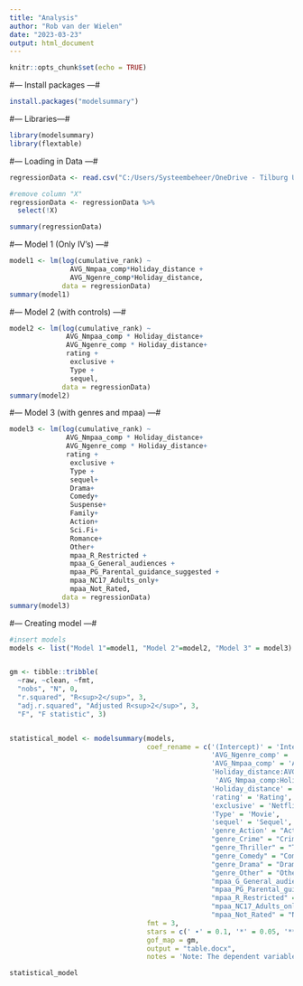 ---
title: "Analysis"
author: "Rob van der Wielen"
date: "2023-03-23"
output: html_document
---

```{r setup, include=FALSE}
knitr::opts_chunk$set(echo = TRUE)
```

#--- Install packages ---#

```{r}
install.packages("modelsummary")
```

#--- Libraries---#

```{r}
library(modelsummary)
library(flextable)
```


#--- Loading in Data ---#

```{r}
regressionData <- read.csv("C:/Users/Systeembeheer/OneDrive - Tilburg University/Documenten/Master/Marketing Analytics/Thesis/ThesisRob/ThesisRob/Datasets/Cleaned_data/RegressionData.csv")

#remove column "X"
regressionData <- regressionData %>%
  select(!X)

summary(regressionData)
```


#--- Model 1 (Only IV's) ---#
```{r}
model1 <- lm(log(cumulative_rank) ~ 
               AVG_Nmpaa_comp*Holiday_distance + 
               AVG_Ngenre_comp*Holiday_distance, 
             data = regressionData)
summary(model1) 

```


#--- Model 2 (with controls) ---#
```{r}

model2 <- lm(log(cumulative_rank) ~ 
              AVG_Nmpaa_comp * Holiday_distance+ 
              AVG_Ngenre_comp * Holiday_distance+ 
              rating + 
               exclusive + 
               Type + 
               sequel,
             data = regressionData)
summary(model2) 
``` 


#--- Model 3 (with genres and mpaa) ---#
```{r}

model3 <- lm(log(cumulative_rank) ~ 
              AVG_Nmpaa_comp * Holiday_distance+ 
              AVG_Ngenre_comp * Holiday_distance+ 
              rating + 
               exclusive + 
               Type + 
               sequel+
               Drama+
               Comedy+
               Suspense+
               Family+
               Action+
               Sci.Fi+
               Romance+
               Other+
               mpaa_R_Restricted +
               mpaa_G_General_audiences +
               mpaa_PG_Parental_guidance_suggested +
               mpaa_NC17_Adults_only+
               mpaa_Not_Rated,
             data = regressionData)
summary(model3) 
``` 


#--- Creating model ---#
```{r}
#insert models 
models <- list("Model 1"=model1, "Model 2"=model2, "Model 3" = model3)


gm <- tibble::tribble(
  ~raw, ~clean, ~fmt,
  "nobs", "N", 0,
  "r.squared", "R<sup>2</sup>", 3,
  "adj.r.squared", "Adjusted R<sup>2</sup>", 3,
  "F", "F statistic", 3)


statistical_model <- modelsummary(models,
                                  coef_rename = c('(Intercept)' = 'Intercept', 
                                                  'AVG_Ngenre_comp' = 'Amount competitor genre videos',
                                                  'AVG_Nmpaa_comp' = 'Amount competitor MPAA videos',
                                                  'Holiday_distance:AVG_Ngenre_comp  ' = 'Amount competitor genre videos * Holiday Distance',
                                                   'AVG_Nmpaa_comp:Holiday_distance' = 'Amount competitor MPAA videos * Holiday Distance',
                                                  'Holiday_distance' = 'Holiday distance',
                                                  'rating' = 'Rating',
                                                  'exclusive' = 'Netflix Exclusive',
                                                  'Type' = 'Movie',
                                                  'sequel' = 'Sequel',
                                                  'genre_Action' = "Action",
                                                  "genre_Crime" = "Crime",
                                                  "genre_Thriller" = "Thriller",
                                                  "genre_Comedy" = "Comedy",
                                                  "genre_Drama" = "Drama",
                                                  "genre_Other" = "Other genres",
                                                  "mpaa_G_General_audiences" = "G - General Audiences",
                                                  "mpaa_PG_Parental_guidance_suggested" = "PG - Parents guidance suggested",
                                                  "mpaa_R_Restricted" = "R - Restricted for children", 
                                                  "mpaa_NC17_Adults_only" = "NC17 - Adults only",
                                                  "mpaa_Not_Rated" = "No MPAA rating"                                                  ),estimate = "{estimate}{stars}",
                                  fmt = 3,
                                  stars = c(' ∙' = 0.1, '*' = 0.05, '**' = 0.01, '***' = 0.01),
                                  gof_map = gm,
                                  output = "table.docx",
                                  notes = 'Note: The dependent variable in all the models is the cumulative weeks spend in the Netflix top ten. The dependent variable is log-transformed.')

statistical_model

```



